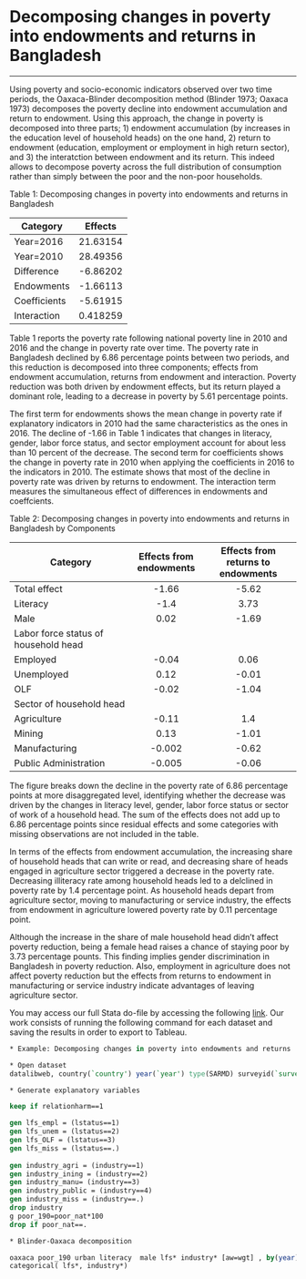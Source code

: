 # Decomposing changes in poverty into endowments and returns in Bangladesh {#note-oaxaca}
***

Using poverty and  socio-economic indicators observed over two time periods, the Oaxaca-Blinder decomposition method (Blinder 1973; Oaxaca 1973) decomposes the poverty decline into endowment accumulation and return to endowment. Using this approach, the change in poverty is decomposed into three parts; 1) endowment accumulation  (by increases in the education level of household heads) on the one hand, 2) return to endowment (education, employment or employment in high return sector), and 3) the interatction between endowment and its return. This indeed allows to decompose poverty across the full distribution of consumption rather than simply between the poor and the non-poor households.

Table 1: Decomposing changes in poverty into endowments and returns in Bangladesh

| Category     	| Effects  	|
|--------------	|:----------:|
| Year=2016    	| 21.63154 	|
| Year=2010    	| 28.49356 	|
| Difference   	| -6.86202 	|
| Endowments   	| -1.66113 	|
| Coefficients 	| -5.61915 	|
| Interaction  	| 0.418259 	|

Table 1 reports the poverty rate following national poverty line in 2010 and 2016 and the change in poverty rate over time. The poverty rate in Bangladesh declined by 6.86 percentage points between two periods, and this reduction is decomposed into three components; effects from endowment accumulation, returns from endowment and interaction. Poverty reduction was both driven by endowment effects, but its return played a dominant role, leading to a decrease in poverty by 5.61 percentage points. 

The first term for endowments shows the mean change in poverty rate if explanatory indicators in 2010 had the same characteristics as the ones in 2016. The decline of -1.66 in Table 1 indicates that changes in literacy, gender, labor force status, and sector employment account for about less than 10 percent of the decrease. The second term for coefficients shows the change in poverty rate in 2010 when applying the coefficients in 2016 to the indicators in 2010. The estimate shows that most of the decline in poverty rate was driven by returns to endowment. The interaction term measures the simultaneous effect of differences in endowments and coeffcients.

Table 2: Decomposing changes in poverty into endowments and returns in Bangladesh by Components

|  Category                                           |  Effects from endowments  |  Effects from returns to endowments    |
|-----------------------------------------------------|:---------------------------:|:----------------------------------------:|
|  Total effect                                       | -1.66                     | -5.62                                  |
|  Literacy                                           | -1.4                      | 3.73                                   |
|  Male                                               | 0.02                      | -1.69                                |
|  Labor force status of household head               |                           |                                        |
|  Employed                                           | -0.04                     | 0.06                                   |
|  Unemployed                                         | 0.12                      | -0.01                                  |
|  OLF                                                | -0.02                     | -1.04                                  |
|  Sector of household head                           |                           |                                        |
|  Agriculture                                        | -0.11                     | 1.4                                    |
|  Mining                                             | 0.13                      | -1.01                                  |
|  Manufacturing                                      | -0.002                    | -0.62                                  |
|  Public Administration                              | -0.005                    | -0.06                                  |


The figure breaks down the decline in the poverty rate of 6.86 percentage points at more disaggregated level, identifying whether the decrease was driven by the changes in literacy level, gender, labor force status or sector of work of a household head. The sum of the effects does not add up to 6.86 percentage points since residual effects and some categories with missing observations are not included in the table.

In terms of the effects from endowment accumulation, the increasing share of household heads that can write or read, and decreasing share of heads engaged in agriculture sector triggered a decrease in the poverty rate. Decreasing illiteracy rate among household heads led to a delclined in poverty rate by 1.4 percentage point. As household heads depart from agriculture sector, moving to manufacturing or service industry, the effects from endowment in agriculture lowered poverty rate by 0.11 percentage point.

Although the increase in the share of male household head didn't affect poverty reduction, being a female head raises a chance of staying poor by 3.73 percentage pounts. This finding implies gender discrimination in Bangladesh in poverty reduction. Also, employment in agriculture does not affect poverty reduction but the effects from returns to endowment in manufacturing or service industry indicate advantages of leaving agriculture sector. 

You may access our full Stata do-file by accessing the following [link](https://github.com/randrescastaneda/SARMD_guidelines/blob/master/shareable_dofiles/BLINDER-OAXACA.do). Our work consists of running the following command for each dataset and saving the results in order to export to Tableau. 

```stata
* Example: Decomposing changes in poverty into endowments and returns

* Open dataset
datalibweb, country(`country') year(`year') type(SARMD) surveyid(`surveyid') clear 

* Generate explanatory variables

keep if relationharm==1

gen lfs_empl = (lstatus==1)
gen lfs_unem = (lstatus==2)
gen lfs_OLF = (lstatus==3)
gen lfs_miss = (lstatus==.)
	
gen industry_agri = (industry==1)
gen industry_ining = (industry==2)
gen industry_manu= (industry==3)
gen industry_public = (industry==4)
gen industry_miss = (industry==.)
drop industry
g poor_190=poor_nat*100
drop if poor_nat==.

* Blinder-Oaxaca decomposition 

oaxaca poor_190 urban literacy  male lfs* industry* [aw=wgt] , by(year) swap relax  ///
categorical( lfs*, industry*) 

```
